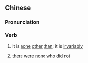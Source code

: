 {{also|无不}}
==Chinese==
{{zh-forms|s=无不}}

===Pronunciation===
{{zh-pron
|m=wú不
|c=mou4 bat1
|mn=bû-put
|cat=v
}}

===Verb===
{{zh-verb}}

# {{lb|zh|literary}} it is [[none]] [[other]] [[than]]; it is [[invariably]]
# {{lb|zh|literary}} [[there]] [[were]] [[none]] [[who]] [[did]] [[not]]